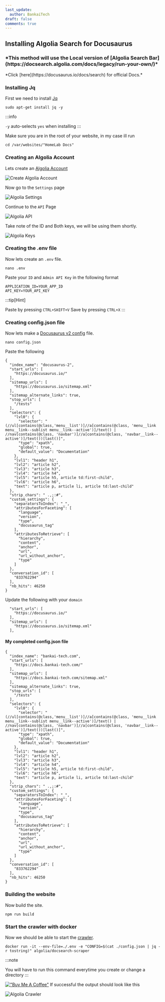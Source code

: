 ```yaml
---
last_update:
  author: BankaiTech
draft: false
comments: true
---
```

## Installing Algolia Search for Docusaurus
<h3>*This method will use the Local version of  [Algolia Search Bar](https://docsearch.algolia.com/docs/legacy/run-your-own/)*</h3>
*Click [here](https://docusaurus.io/docs/search) for official Docs.*

### Installing Jq
First we need to install [Jq](https://jqlang.github.io/jq/download/)
```
sudo apt-get install jq -y
```
:::info

`-y` auto-selects `yes` when installing
:::

Make sure you are in the root of your website, in my case ill run
```
cd /var/websites/"HomeLab Docs"
```
### Creating an Algolia Account
Lets create an [Algolia Account](https://crawler.algolia.com/)

![Create Algolia Account](/img/Docusaurus/CreateAccount.jpg)

Now go to the `Settings` page

![Algolia Settings](/img/Docusaurus/AlgoliaSettings.jpg)

Continue to the `API` Page

![Algolia API](/img/Docusaurus/AlgoliaAPI.jpg)

Take note of the ID and Both keys, we will be using them shortly.

![Algolia Keys](/img/Docusaurus/AlgoliaKeys.jpg)

### Creating the .env file
Now lets create an `.env` file.
```
nano .env
```
Paste your `ID` and `Admin API Key` in the following format
```
APPLICATION_ID=YOUR_APP_ID
API_KEY=YOUR_API_KEY
```
:::tip[Hint]

Paste by pressing `CTRL+SHIFT+V`
Save by pressing `CTRL+X`
:::

### Creating config.json file
Now lets make a [Docusaurus v2 config](https://github.com/algolia/docsearch-configs/blob/master/configs/docusaurus-2.json) file.
```
nano config.json
```
Paste the following
```
{
  "index_name": "docusaurus-2",
  "start_urls": [
    "https://docusaurus.io/"
  ],
  "sitemap_urls": [
    "https://docusaurus.io/sitemap.xml"
  ],
  "sitemap_alternate_links": true,
  "stop_urls": [
    "/tests"
  ],
  "selectors": {
    "lvl0": {
      "selector": "(//ul[contains(@class,'menu__list')]//a[contains(@class, 'menu__link menu__link--sublist menu__link--active')]/text() | //nav[contains(@class, 'navbar')]//a[contains(@class, 'navbar__link--active')]/text())[last()]",
      "type": "xpath",
      "global": true,
      "default_value": "Documentation"
    },
    "lvl1": "header h1",
    "lvl2": "article h2",
    "lvl3": "article h3",
    "lvl4": "article h4",
    "lvl5": "article h5, article td:first-child",
    "lvl6": "article h6",
    "text": "article p, article li, article td:last-child"
  },
  "strip_chars": " .,;:#",
  "custom_settings": {
    "separatorsToIndex": "_",
    "attributesForFaceting": [
      "language",
      "version",
      "type",
      "docusaurus_tag"
    ],
    "attributesToRetrieve": [
      "hierarchy",
      "content",
      "anchor",
      "url",
      "url_without_anchor",
      "type"
    ]
  },
  "conversation_id": [
    "833762294"
  ],
  "nb_hits": 46250
}
```
Update the following with your `domain`
```
  "start_urls": [
    "https://docusaurus.io/"
  ],
  "sitemap_urls": [
    "https://docusaurus.io/sitemap.xml"
  ],
```

#### My completed config.json file
```
{
  "index_name": "bankai-tech.com",
  "start_urls": [
    "https://docs.bankai-tech.com/"
  ],
  "sitemap_urls": [
    "https://docs.bankai-tech.com/sitemap.xml"
  ],
  "sitemap_alternate_links": true,
  "stop_urls": [
    "/tests"
  ],
  "selectors": {
    "lvl0": {
      "selector": "(//ul[contains(@class,'menu__list')]//a[contains(@class, 'menu__link menu__link--sublist menu__link--active')]/text() | //nav[contains(@class, 'navbar')]//a[contains(@class, 'navbar__link--active')]/text())[last()]",
      "type": "xpath",
      "global": true,
      "default_value": "Documentation"
    },
    "lvl1": "header h1",
    "lvl2": "article h2",
    "lvl3": "article h3",
    "lvl4": "article h4",
    "lvl5": "article h5, article td:first-child",
    "lvl6": "article h6",
    "text": "article p, article li, article td:last-child"
  },
  "strip_chars": " .,;:#",
  "custom_settings": {
    "separatorsToIndex": "_",
    "attributesForFaceting": [
      "language",
      "version",
      "type",
      "docusaurus_tag"
    ],
    "attributesToRetrieve": [
      "hierarchy",
      "content",
      "anchor",
      "url",
      "url_without_anchor",
      "type"
    ]
  },
  "conversation_id": [
    "833762294"
  ],
  "nb_hits": 46250
}
```

### Building the website
Now build the site.
```
npm run build
```

### Start the crawler with docker
Now we should be able to start the [crawler](https://docsearch.algolia.com/docs/legacy/run-your-own/#run-the-crawl-from-the-docker-image).
```
docker run -it --env-file=./.env -e "CONFIG=$(cat ./config.json | jq -r tostring)" algolia/docsearch-scraper
```
:::note

You will have to run this command everytime you create or change a directory
:::


[!["Buy Me A Coffee"](https://www.buymeacoffee.com/assets/img/custom_images/orange_img.png)](https://www.buymeacoffee.com/BankaiTech)
If successful the output should look like this

![Algolia Crawler](/img/Docusaurus/Crawler.jpg)
